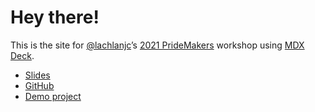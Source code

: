
<Container variant="copy" as={BaseStyles} py={4} fontSize={3}>


# Hey there!

This is the site for [@lachlanjc](https://lachlanjc.com)’s [2021 PrideMakers](https://liquidhacks.teamliquid.com) workshop using [MDX Deck](https://github.com/jxnblk/mdx-deck).

- [Slides](/deck)
- [GitHub](https://github.com/lachlanjc/pridemakers)
- [Demo project](https://pridemakers-next-demo.glitch.me/)

</Container>

